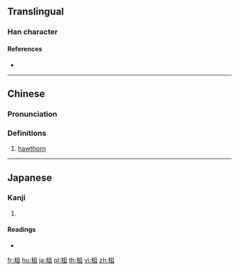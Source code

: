==Translingual==

===Han character===
{{Han char|rn=75|rad=木|as=05|sn=9|four=47910|canj=DBM,XDBM|ids=⿰木且}}

====References====
* {{Han ref|kx=0520.060|dkj=14642|dj=0908.050|hdz=21181.050|uh=67E4|ud=26596|bh=CF48|bd=53064}}

----

==Chinese==
{{zh-forms}}

===Pronunciation===
{{zh-pron
|m=zhā,zǔ
|c=zaa1
|mc=y
|oc=y
|ma=
|cat=n
}}

===Definitions===
# [[hawthorn]]

----

==Japanese==

===Kanji===
{{ja-kanji|grade=|rs=木05}}

# {{defn|lang=ja|sort=木05}}

====Readings====
* {{ja-readings|on=[[さ]] (sa), [[しょ]] (sho), [[そ]] (so)|kun=[[いせき]] (iseki), [[きりかぶ]] (kirikabu), [[こぼけ]] (koboke)}}

[[fr:柤]]
[[hu:柤]]
[[ja:柤]]
[[pl:柤]]
[[th:柤]]
[[vi:柤]]
[[zh:柤]]